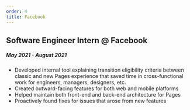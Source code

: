 ```yaml
---
order: 4
title: Facebook
---
```


## Software Engineer Intern @ Facebook
##### May 2021 - August 2021
- Developed internal tool explaining transition eligibility criteria between classic and new Pages experience that saved time in cross-functional work for engineers, managers, designers, etc.
- Created outward-facing features for both web and mobile platforms
- Helped maintain both front-end and back-end architecture for Pages
- Proactively found fixes for issues that arose from new features